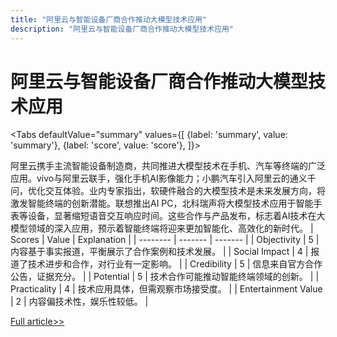 ```yaml
---
title: "阿里云与智能设备厂商合作推动大模型技术应用"
description: "阿里云与智能设备厂商合作推动大模型技术应用"
---
```



# 阿里云与智能设备厂商合作推动大模型技术应用


<Tabs
	defaultValue="summary"
	values={[
	{label: 'summary', value: 'summary'},
	{label: 'score', value: 'score'},
]}>
<TabItem value="summary">


阿里云携手主流智能设备制造商，共同推进大模型技术在手机、汽车等终端的广泛应用。vivo与阿里云联手，强化手机AI影像能力；小鹏汽车引入阿里云的通义千问，优化交互体验。业内专家指出，软硬件融合的大模型技术是未来发展方向，将激发智能终端的创新潜能。联想推出AI PC，北科瑞声将大模型技术应用于智能手表等设备，显著缩短语音交互响应时间。这些合作与产品发布，标志着AI技术在大模型领域的深入应用，预示着智能终端将迎来更加智能化、高效化的新时代。
</TabItem>
<TabItem value="score">
	| Scores     | Value   | Explanation |
	| -------- | ------- | ------- |
	| Objectivity  | 5    | 内容基于事实报道，平衡展示了合作案例和技术发展。    |
	| Social Impact | 4     | 报道了技术进步和合作，对行业有一定影响。    |
	| Credibility    | 5    | 信息来自官方合作公告，证据充分。    |
	| Potential    | 5    | 技术合作可能推动智能终端领域的创新。    |
	| Practicality    | 4    | 技术应用具体，但需观察市场接受度。    |
	| Entertainment Value    | 2    | 内容偏技术性，娱乐性较低。    |
</TabItem>
</Tabs>

[Full article>>](https://readhub.cn/topic/8aCGThHbjvX)
